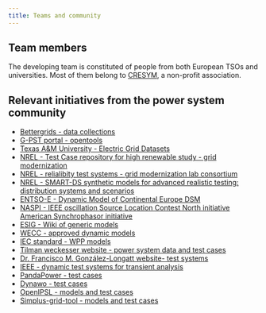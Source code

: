 ```yaml
---
title: Teams and community
---
```


## Team members
The developing team is constituted of people from both European TSOs and universities.
Most of them belong to [CRESYM](https://cresym.eu/), a non-profit association.

## Relevant initiatives from the power system community

- [Bettergrids - data collections](https://db.bettergrids.org/community-list)
- [G-PST portal - opentools](https://opentools.globalpst.org/)
- [Texas A&M University - Electric Grid Datasets​](https://electricgrids.engr.tamu.edu/)
- [NREL - Test Case repository for high renewable study - grid modernization](https://www.nrel.gov/grid/test-case-repository.html)
- [NREL - relialibity test systems - grid modernization lab consortium](https://www.nrel.gov/grid/reliability-test-system.html)
- [NREL - SMART-DS synthetic models for advanced realistic testing: distribution systems and scenarios](https://www.nrel.gov/grid/smart-ds.html)
- [ENTSO-E - Dynamic Model of Continental Europe​ DSM](https://eepublicdownloads.entsoe.eu/clean-documents/SOC%20documents/Regional_Groups_Continental_Europe/462459.pdf)
- [NASPI - IEEE oscillation Source Location Contest North initiative American Synchrophasor initiative](https://www.naspi.org/node/890)
- [ESIG - Wiki of generic models](https://www.esig.energy/wiki-main-page/)
- [WECC - approved dynamic models](https://transmission.bpa.gov/business/operations/GridModeling/Approved%20Dynamic%20Models%20January%202024.pdf)
- [IEC standard - WPP models](https://webstore.iec.ch/en/publication/32564)
- [Tilman weckesser website - power system data and test cases](https://tweckesser.wordpress.com/power-system-data-and-test-cases/)
- [Dr. Francisco M. González-Longatt website- test systems](https://www.fglongatt.org/Test_Systems/Test_Systems.html)
- [IEEE - dynamic test systems for transient analysis](https://ieeexplore.ieee.org/document/7151773)
- [PandaPower - test cases](https://pandapower.readthedocs.io/en/v2.2.2/networks/power_system_test_cases.html)
- [Dynawo - test cases](https://github.com/dynawo/dynawo/tree/master/examples)
- [OpenIPSL - models and test cases](https://github.com/OpenIPSL/OpenIPSL)
- [Simplus-grid-tool - models and test cases](https://github.com/Future-Power-Networks/Simplus-Grid-Tool)
